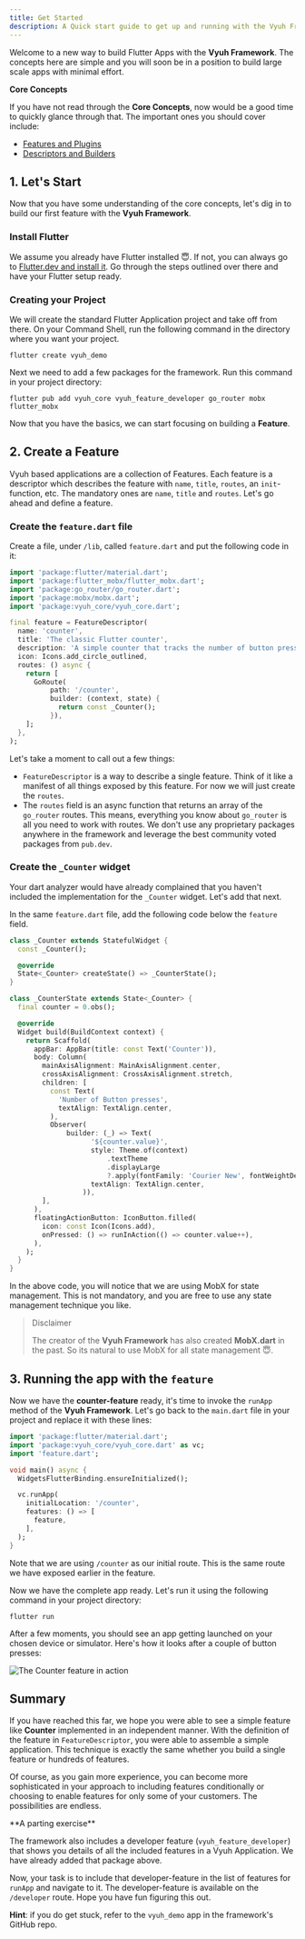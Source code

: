 ```yaml
---
title: Get Started
description: A Quick start guide to get up and running with the Vyuh Framework
---
```



Welcome to a new way to build Flutter Apps with the **Vyuh Framework**. The
concepts here are simple and you will soon be in a position to build large scale
apps with minimal effort.

<Aside type="note">

**Core Concepts**

If you have not read through the **Core Concepts**, now would be a good time to
quickly glance through that. The important ones you should cover include:

- [Features and Plugins](../concepts/features-and-plugins.md)
- [Descriptors and Builders](../concepts/descriptors-and-builders.md)

</Aside>

## 1. Let's Start

Now that you have some understanding of the core concepts, let's dig in to build
our first feature with the **Vyuh Framework**.

### Install Flutter

We assume you already have Flutter installed 😇. If not, you can always go to
[Flutter.dev and install it](https://docs.flutter.dev/get-started/install). Go
through the steps outlined over there and have your Flutter setup ready.

### Creating your Project

We will create the standard Flutter Application project and take off from there.
On your Command Shell, run the following command in the directory where you want
your project.

```shell
flutter create vyuh_demo
```

Next we need to add a few packages for the framework. Run this command in your
project directory:

```shell
flutter pub add vyuh_core vyuh_feature_developer go_router mobx flutter_mobx
```

Now that you have the basics, we can start focusing on building a **Feature**.

## 2. Create a Feature

Vyuh based applications are a collection of Features. Each feature is a
descriptor which describes the feature with `name`, `title`, `routes`, an
`init`-function, etc. The mandatory ones are `name`, `title` and `routes`. Let's
go ahead and define a feature.

### Create the `feature.dart` file

Create a file, under `/lib`, called `feature.dart` and put the following code in
it:

```dart
import 'package:flutter/material.dart';
import 'package:flutter_mobx/flutter_mobx.dart';
import 'package:go_router/go_router.dart';
import 'package:mobx/mobx.dart';
import 'package:vyuh_core/vyuh_core.dart';

final feature = FeatureDescriptor(
  name: 'counter',
  title: 'The classic Flutter counter',
  description: 'A simple counter that tracks the number of button presses',
  icon: Icons.add_circle_outlined,
  routes: () async {
    return [
      GoRoute(
          path: '/counter',
          builder: (context, state) {
            return const _Counter();
          }),
    ];
  },
);

```

Let's take a moment to call out a few things:

- `FeatureDescriptor` is a way to describe a single feature. Think of it like a
  manifest of all things exposed by this feature. For now we will just create
  the `routes`.
- The `routes` field is an async function that returns an array of the
  `go_router` routes. This means, everything you know about `go_router` is all
  you need to work with routes. We don't use any proprietary packages anywhere
  in the framework and leverage the best community voted packages from
  `pub.dev`.

### Create the `_Counter` widget

Your dart analyzer would have already complained that you haven't included the
implementation for the `_Counter` widget. Let's add that next.

In the same `feature.dart` file, add the following code below the `feature`
field.

```dart
class _Counter extends StatefulWidget {
  const _Counter();

  @override
  State<_Counter> createState() => _CounterState();
}

class _CounterState extends State<_Counter> {
  final counter = 0.obs();

  @override
  Widget build(BuildContext context) {
    return Scaffold(
      appBar: AppBar(title: const Text('Counter')),
      body: Column(
        mainAxisAlignment: MainAxisAlignment.center,
        crossAxisAlignment: CrossAxisAlignment.stretch,
        children: [
          const Text(
            'Number of Button presses',
            textAlign: TextAlign.center,
          ),
          Observer(
              builder: (_) => Text(
                    '${counter.value}',
                    style: Theme.of(context)
                        .textTheme
                        .displayLarge
                        ?.apply(fontFamily: 'Courier New', fontWeightDelta: 2),
                    textAlign: TextAlign.center,
                  )),
        ],
      ),
      floatingActionButton: IconButton.filled(
        icon: const Icon(Icons.add),
        onPressed: () => runInAction(() => counter.value++),
      ),
    );
  }
}
```

In the above code, you will notice that we are using MobX for state management.
This is not mandatory, and you are free to use any state management technique
you like.

> Disclaimer
>
> The creator of the **Vyuh Framework** has also created **MobX.dart** in the
> past. So its natural to use MobX for all state management 😇.

## 3. Running the app with the `feature`

Now we have the **counter-feature** ready, it's time to invoke the `runApp`
method of the **Vyuh Framework**. Let's go back to the `main.dart` file in your
project and replace it with these lines:

```dart
import 'package:flutter/material.dart';
import 'package:vyuh_core/vyuh_core.dart' as vc;
import 'feature.dart';

void main() async {
  WidgetsFlutterBinding.ensureInitialized();

  vc.runApp(
    initialLocation: '/counter',
    features: () => [
      feature,
    ],
  );
}

```

Note that we are using `/counter` as our initial route. This is the same route
we have exposed earlier in the feature.

Now we have the complete app ready. Let's run it using the following command in
your project directory:

```shell
flutter run
```

After a few moments, you should see an app getting launched on your chosen
device or simulator. Here's how it looks after a couple of button presses:

![The Counter feature in action](../../../assets/simulator.png)

## Summary

If you have reached this far, we hope you were able to see a simple feature like
**Counter** implemented in an independent manner. With the definition of the
feature in `FeatureDescriptor`, you were able to assemble a simple application.
This technique is exactly the same whether you build a single feature or
hundreds of features.

Of course, as you gain more experience, you can become more sophisticated in
your approach to including features conditionally or choosing to enable features
for only some of your customers. The possibilities are endless.

<Aside type={'note'}>
  **A parting exercise**

The framework also includes a developer feature (`vyuh_feature_developer`) that
shows you details of all the included features in a Vyuh Application. We have
already added that package above.

Now, your task is to include that developer-feature in the list of features for
`runApp` and navigate to it. The developer-feature is available on the
`/developer` route. Hope you have fun figuring this out.

**Hint**: if you do get stuck, refer to the `vyuh_demo` app in the framework's
GitHub repo.

</Aside>
